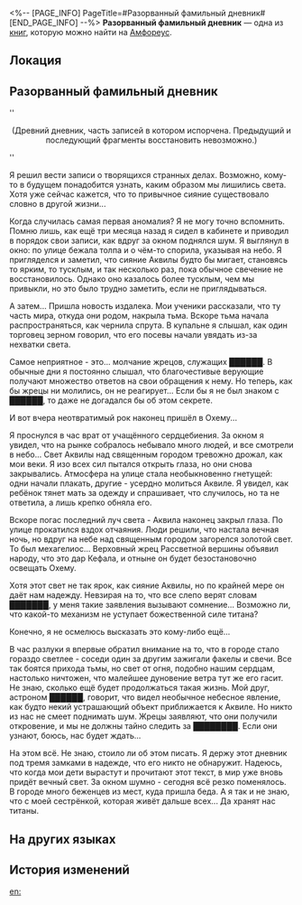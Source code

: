 <%-- [PAGE_INFO]
PageTitle=#Разорванный фамильный дневник#
[END_PAGE_INFO] --%>
{{Дополнить}}
{{Книга Инфобокс
|id           = 530
|partIds      = 190858
|Название     = 
|Изображение  = Предмет Книга Амфореус 1.png
|Мир          = Амфореус
|Томов        = 1
|Автор        = <!--нужно добавить-->
|Описание     = Дневник предка одного из жителей Охемы. Его не хранили надлежащим образом, поэтому остались лишь обрывки.
|Том1         = {{tx}}
|Источник1    = {{tx|Отсутствует источник}}
|Персонажи    = 
|Фракции      = 
}}
'''Разорванный фамильный дневник''' — одна из [[Книги|книг]], которую можно найти на [[Амфореус]].

==Локация==
{{Отметка карты|<!--название карты-->|<!--id отметки-->}}

==Разорванный фамильный дневник==
''<div align="center">(Древний дневник, часть записей в котором испорчена. Предыдущий и последующий фрагменты восстановить невозможно.)</div>''

Я решил вести записи о творящихся странных делах. Возможно, кому-то в будущем понадобится узнать, каким образом мы лишились света. Хотя уже сейчас кажется, что то привычное сияние существовало словно в другой жизни...

Когда случилась самая первая аномалия? Я не могу точно вспомнить. Помню лишь, как ещё три месяца назад я сидел в кабинете и приводил в порядок свои записи, как вдруг за окном поднялся шум. Я выглянул в окно: по улице бежала толпа и о чём-то спорила, указывая на небо. Я пригляделся и заметил, что сияние Аквилы будто бы мигает, становясь то ярким, то тусклым, и так несколько раз, пока обычное свечение не восстановилось. Однако оно казалось более тусклым, чем мы привыкли, но это было трудно заметить, если не приглядываться.

А затем... Пришла новость издалека. Мои ученики рассказали, что ту часть мира, откуда они родом, накрыла тьма. Вскоре тьма начала распространяться, как чернила спрута. В купальне я слышал, как один торговец зерном говорил, что его посевы начали увядать из-за нехватки света.

Самое неприятное - это... молчание жрецов, служащих ██████. В обычные дни я постоянно слышал, что благочестивые верующие получают множество ответов на свои обращения к нему. Но теперь, как бы жрецы ни молились, он не реагирует... Если бы я не был знаком с ██████, то даже не догадался бы об этом секрете.

И вот вчера неотвратимый рок наконец пришёл в Охему...

Я проснулся в час врат от учащённого сердцебиения. За окном я увидел, что на рынке собралось небывало много людей, и все смотрели в небо... Свет Аквилы над священным городом тревожно дрожал, как мои веки. Я изо всех сил пытался открыть глаза, но они снова закрывались. Атмосфера на улице стала необыкновенно гнетущей: одни начали плакать, другие - усердно молиться Аквиле. Я увидел, как ребёнок тянет мать за одежду и спрашивает, что случилось, но та не ответила, а лишь крепко обняла его.

Вскоре погас последний луч света - Аквила наконец закрыл глаза. По улице прокатился вздох отчаяния. Люди решили, что настала вечная ночь, но вдруг на небе над священным городом загорелся золотой свет. То был мехагелиос... Верховный жрец Рассветной вершины объявил народу, что это дар Кефала, и отныне он будет безостановочно освещать Охему.

Хотя этот свет не так ярок, как сияние Аквилы, но по крайней мере он даёт нам надежду. Невзирая на то, что все слепо верят словам ███████, у меня такие заявления вызывают сомнение... Возможно ли, что какой-то механизм не уступает божественной силе титана?

Конечно, я не осмелюсь высказать это кому-либо ещё...

В час разлуки я впервые обратил внимание на то, что в городе стало гораздо светлее - соседи один за другим зажигали факелы и свечи. Все так боятся прихода тьмы, но свет от огня, подобно нашим сердцам, настолько ничтожен, что малейшее дуновение ветра тут же его гасит. Не знаю, сколько ещё будет продолжаться такая жизнь. Мой друг, астроном ██████, говорит, что видел необычное небесное явление, как будто некий устрашающий объект приближается к Аквиле. Но никто из нас не смеет поднимать шум. Жрецы заявляют, что они получили откровение, и мы не должны тайно следить за ████████. Если они узнают, боюсь, нас будет ждать...

На этом всё. Не знаю, стоило ли об этом писать. Я держу этот дневник под тремя замками в надежде, что его никто не обнаружит. Надеюсь, что когда мои дети вырастут и прочитают этот текст, в мир уже вновь придёт вечный свет. За окном шумно - сегодня всё резко поменялось. В городе много беженцев из мест, куда пришла беда. А я так и не знаю, что с моей сестрёнкой, которая живёт дальше всех... Да хранят нас титаны.

==На других языках==
{{На других языках
|en   = Ancestral Diary Fragments
|zhs  = 破碎的祖传日记
|zht  = 破碎的祖傳日記
|ja   = バラバラの先祖の日記
|ko   = 파손된 선조의 일기
|es   = Fragmentos del diario de un ancestro
|fr   = Fragments d'un journal ancestral
|ru   = Разорванный фамильный дневник
|th   = เศษหน้าบันทึกของบรรพบุรุษ
|vi   = Nhật Ký Tổ Truyền Rách Nát
|de   = Bruchstückhaftes Tagebuch des Ahnen
|id   = Potongan Buku Harian Leluhur
|pt   = Fragmentos do Diário Ancestral
}}

==История изменений==
{{История изменений|3.5}}

[[en:]]